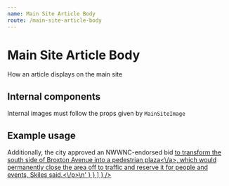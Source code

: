 ```yaml
---
name: Main Site Article Body
route: /main-site-article-body
---
```



# Main Site Article Body

How an article displays on the main site

<Props of={MainSiteArticleBody} />

## Internal components
Internal images must follow the props given by `MainSiteImage`
<Props of={MainSiteImage} />


## Example usage
<Playground>
    <MainSiteArticleBody
    isLegacy={true}
        content={
            [
                {
                   type: 'text',
                   value: {
                       isHTML: false,
                       value: 'Former UCLA doctor James Heaps is facing a growing number of civil suits for alleged sexual abuse.'
                   }
                },
                {
                    type: 'text',
                    value: {
                        isHTML: false,
                        value: 'Two more civil lawsuits from nine women alleging sexual abuse by Heaps were filed Tuesday, according to a press release from Manly, Stewart & Finaldi, the law firm representing the women. This brings the total number of civil suits against Heaps up to at least five. Three of the nine women were UCLA students at the time of the alleged incidents, according to court documents.'
                    }
                },
                {
                    type: 'text',
                    value: {
                        isHTML: false,
                        value: 'Heaps worked at the Ronald Reagan UCLA Medical Center from 2014 to 2018 as an obstetrician-gynecologist and held medical staff privileges there for about 30 years. Prior to his employment at the medical center, he worked at what is now the UCLA Arthur Ashe Student Health and Wellness Center as a part-time doctor from 1983 to 2010.'
                    }
                },
                {
                    type: 'image',
                    value: {
                        imageURL: 'https://dailybruin.com/images/2018/06/web.sp_.kellihayes.KH_.1-640x426.jpg',
                        imageCaption: 'Anna Tsai, a first-year physics student, designed "The Garden of Eden" for the 18th Fashion and Student Trends runway show, which took place Thursday night in Pauley Pavilion.',
                        imageCredit: 'Joe Bruin',
                        imageStaffPosition: 'Daily Bruin senior staff',
                        imageCreditProfileURL: 'https://google.com'
                    }
                },
                {
                    type: 'text',
                    value: {
                        isHTML: true,
                        value: '\n<p>Additionally, the city approved an NWWNC-endorsed bid&nbsp;<a href=\"https:\/\/dailybruin.com\/2018\/04\/24\/broxton-avenue-proposed-to-turn-into-pedestrian-only-area-for-events\/\" target=\"_blank\" rel=\"noreferrer noopener\">to transform the south side of Broxton Avenue into a pedestrian plaza<\/a>, which would permanently close the area off to traffic and reserve it for people and events, Skiles said.<\/p>\n'
                    }
                }
            ]
        }
    />
</Playground>
